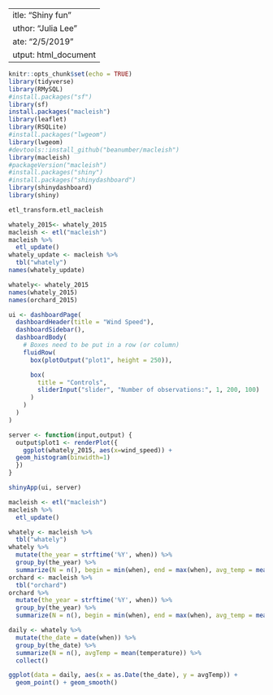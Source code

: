  ---
title: "Shiny fun"
author: "Julia Lee"
date: "2/5/2019"
output: html_document
---

```r
knitr::opts_chunk$set(echo = TRUE)
library(tidyverse)
library(RMySQL)
#install.packages("sf")
library(sf)
install.packages("macleish")
library(leaflet)
library(RSQLite)
#install.packages("lwgeom")
library(lwgeom)
#devtools::install_github("beanumber/macleish")
library(macleish)
#packageVersion("macleish")
#install.packages("shiny")
#install.packages("shinydashboard")
library(shinydashboard)
library(shiny)
```

```r
etl_transform.etl_macleish
```

```r
whately_2015<- whately_2015
macleish <- etl("macleish")
macleish %>%
  etl_update()
whately_update <- macleish %>%
  tbl("whately")
names(whately_update)
```

```r
whately<- whately_2015
names(whately_2015)
names(orchard_2015)
```



```r
ui <- dashboardPage(
  dashboardHeader(title = "Wind Speed"),
  dashboardSidebar(),
  dashboardBody(
    # Boxes need to be put in a row (or column)
    fluidRow(
      box(plotOutput("plot1", height = 250)),

      box(
        title = "Controls",
        sliderInput("slider", "Number of observations:", 1, 200, 100)
      )
    )
  )
)

server <- function(input,output) {
  output$plot1 <- renderPlot({
    ggplot(whately_2015, aes(x=wind_speed)) + 
  geom_histogram(binwidth=1)
  })
}

shinyApp(ui, server)
```





```r
macleish <- etl("macleish")
macleish %>%
  etl_update()

whately <- macleish %>%
  tbl("whately")
whately %>%
  mutate(the_year = strftime('%Y', when)) %>%
  group_by(the_year) %>%
  summarize(N = n(), begin = min(when), end = max(when), avg_temp = mean(temperature))
orchard <- macleish %>%
  tbl("orchard")
orchard %>%
  mutate(the_year = strftime('%Y', when)) %>%
  group_by(the_year) %>%
  summarize(N = n(), begin = min(when), end = max(when), avg_temp = mean(temperature))

daily <- whately %>%
  mutate(the_date = date(when)) %>%
  group_by(the_date) %>%
  summarize(N = n(), avgTemp = mean(temperature)) %>%
  collect()
```

```r
ggplot(data = daily, aes(x = as.Date(the_date), y = avgTemp)) +
  geom_point() + geom_smooth()
```
